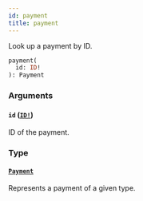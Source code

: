 ```yaml
---
id: payment
title: payment
---
```


Look up a payment by ID.

```graphql
payment(
  id: ID!
): Payment

```

### Arguments

#### `id` ([`ID!`](../../../developer/api-reference/scalars/id))

ID of the payment.

### Type

#### [`Payment`](../../../developer/api-reference/objects/payment)

Represents a payment of a given type.
